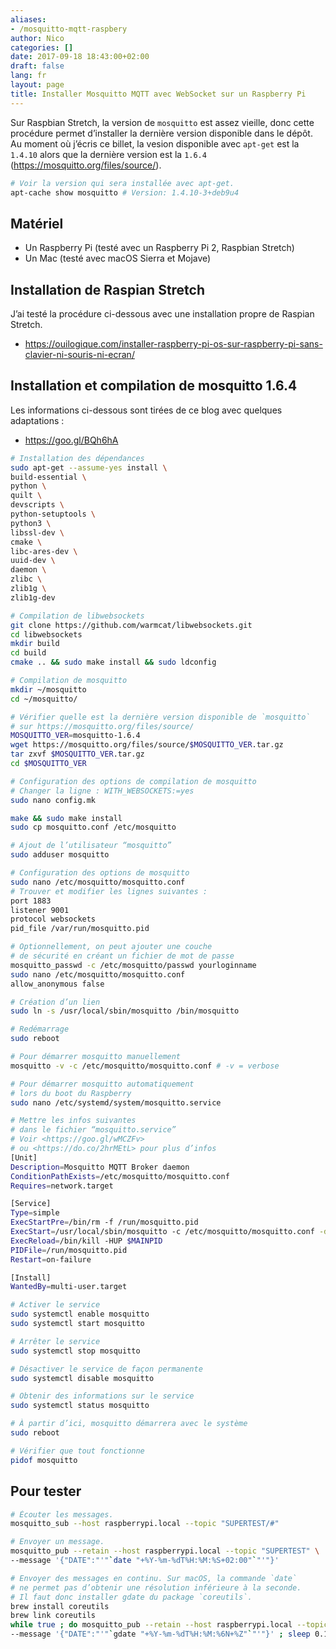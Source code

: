 ```yaml
---
aliases:
- /mosquitto-mqtt-raspbery
author: Nico
categories: []
date: 2017-09-18 18:43:00+02:00
draft: false
lang: fr
layout: page
title: Installer Mosquitto MQTT avec WebSocket sur un Raspberry Pi
---
```


Sur Raspbian Stretch, la version de `mosquitto` est assez vieille, donc cette procédure permet d’installer la dernière version disponible dans le dépôt.
Au moment où j’écris ce billet, la vesion disponible avec `apt-get` est la `1.4.10` alors que la dernière version est la `1.6.4` (<https://mosquitto.org/files/source/>).

```bash
# Voir la version qui sera installée avec apt-get.
apt-cache show mosquitto # Version: 1.4.10-3+deb9u4
```

## Matériel

-   Un Raspberry Pi (testé avec un Raspberry Pi 2, Raspbian Stretch)
-   Un Mac (testé avec macOS Sierra et Mojave)

## Installation de Raspian Stretch

J’ai testé la procédure ci-dessous avec une installation propre de Raspian Stretch.

-   <https://ouilogique.com/installer-raspberry-pi-os-sur-raspberry-pi-sans-clavier-ni-souris-ni-ecran/>

## Installation et compilation de mosquitto 1.6.4

Les informations ci-dessous sont tirées de ce blog avec quelques adaptations :

-   <https://goo.gl/BQh6hA>

```bash
# Installation des dépendances
sudo apt-get --assume-yes install \
build-essential \
python \
quilt \
devscripts \
python-setuptools \
python3 \
libssl-dev \
cmake \
libc-ares-dev \
uuid-dev \
daemon \
zlibc \
zlib1g \
zlib1g-dev

# Compilation de libwebsockets
git clone https://github.com/warmcat/libwebsockets.git
cd libwebsockets
mkdir build
cd build
cmake .. && sudo make install && sudo ldconfig

# Compilation de mosquitto
mkdir ~/mosquitto
cd ~/mosquitto/

# Vérifier quelle est la dernière version disponible de `mosquitto`
# sur https://mosquitto.org/files/source/
MOSQUITTO_VER=mosquitto-1.6.4
wget https://mosquitto.org/files/source/$MOSQUITTO_VER.tar.gz
tar zxvf $MOSQUITTO_VER.tar.gz
cd $MOSQUITTO_VER

# Configuration des options de compilation de mosquitto
# Changer la ligne : WITH_WEBSOCKETS:=yes
sudo nano config.mk

make && sudo make install
sudo cp mosquitto.conf /etc/mosquitto

# Ajout de l’utilisateur “mosquitto”
sudo adduser mosquitto

# Configuration des options de mosquitto
sudo nano /etc/mosquitto/mosquitto.conf
# Trouver et modifier les lignes suivantes :
port 1883
listener 9001
protocol websockets
pid_file /var/run/mosquitto.pid

# Optionnellement, on peut ajouter une couche
# de sécurité en créant un fichier de mot de passe
mosquitto_passwd -c /etc/mosquitto/passwd yourloginname
sudo nano /etc/mosquitto/mosquitto.conf
allow_anonymous false

# Création d’un lien
sudo ln -s /usr/local/sbin/mosquitto /bin/mosquitto

# Redémarrage
sudo reboot

# Pour démarrer mosquitto manuellement
mosquitto -v -c /etc/mosquitto/mosquitto.conf # -v = verbose

# Pour démarrer mosquitto automatiquement
# lors du boot du Raspberry
sudo nano /etc/systemd/system/mosquitto.service

# Mettre les infos suivantes
# dans le fichier “mosquitto.service”
# Voir <https://goo.gl/wMCZFv>
# ou <https://do.co/2hrMEtL> pour plus d’infos
[Unit]
Description=Mosquitto MQTT Broker daemon
ConditionPathExists=/etc/mosquitto/mosquitto.conf
Requires=network.target

[Service]
Type=simple
ExecStartPre=/bin/rm -f /run/mosquitto.pid
ExecStart=/usr/local/sbin/mosquitto -c /etc/mosquitto/mosquitto.conf -d
ExecReload=/bin/kill -HUP $MAINPID
PIDFile=/run/mosquitto.pid
Restart=on-failure

[Install]
WantedBy=multi-user.target

# Activer le service
sudo systemctl enable mosquitto
sudo systemctl start mosquitto

# Arrêter le service
sudo systemctl stop mosquitto

# Désactiver le service de façon permanente
sudo systemctl disable mosquitto

# Obtenir des informations sur le service
sudo systemctl status mosquitto

# À partir d’ici, mosquitto démarrera avec le système
sudo reboot

# Vérifier que tout fonctionne
pidof mosquitto
```

## Pour tester

```bash
# Écouter les messages.
mosquitto_sub --host raspberrypi.local --topic "SUPERTEST/#"
```

```bash
# Envoyer un message.
mosquitto_pub --retain --host raspberrypi.local --topic "SUPERTEST" \
--message '{"DATE":"'"`date "+%Y-%m-%dT%H:%M:%S+02:00"`"'"}'
```

```bash
# Envoyer des messages en continu. Sur macOS, la commande `date`
# ne permet pas d’obtenir une résolution inférieure à la seconde.
# Il faut donc installer gdate du package `coreutils`.
brew install coreutils
brew link coreutils
while true ; do mosquitto_pub --retain --host raspberrypi.local --topic "SUPERTEST" \
--message '{"DATE":"'"`gdate "+%Y-%m-%dT%H:%M:%6N+%Z"`"'"}' ; sleep 0.1 ; done
```

<!--
## Installation de Mosquitto MQTT

-   Sur le Mac, ouvrir le Terminal et taper la commande `ssh pi@raspberrypi.local`.
    Quand SSH demande d’autoriser la connexion, répondre `yes` en toutes lettres, puis entrer le mot de passe par défaut `raspberry`.
-   Changer la zone horaire avec `sudo raspi-config`, puis sélectionner `4 Localisation Options/I2 Change Timezone`.
-   Installer les mises à jour du système :

```bash
sudo apt-get update # ~ 2 min
sudo apt-get upgrade # ~ 12 min
sudo apt-get dist-upgrade # ~ 0 min
```

-   Installer GNU `screen` :

```bash
sudo apt-get install screen
nano ~/.screenrc
# Ajouter l’instruction suivante dans ~/.screenrc
shell -$SHELL
```

-   Installer `mosquitto` :

```bash
sudo apt-get install mosquitto mosquitto-clients python-mosquitto
```

-   Pour les tests, il faut commenter la ligne suivante dans le fichier `mosquitto.conf`

```bash
sudo nano /etc/mosquitto/conf.d/mosquitto.conf
# Et commenter la ligne ci-dessous
# password_file /etc/mosquitto/passwd
```

-   Le deamon `mosquitto` accepte les commandes suivantes :

```bash
sudo /etc/init.d/mosquitto status
sudo /etc/init.d/mosquitto start
sudo /etc/init.d/mosquitto stop
sudo /etc/init.d/mosquitto reload
sudo /etc/init.d/mosquitto try-restart
```

Il y a deux fichiers de configuration et les deux semblent être utilisés

```bash
/etc/mosquitto/mosquitto.conf # ⇒ configuration globale
/etc/mosquitto/conf.d/mosquitto.conf # ⇒ configuration pour le daemon
```

/var/log/mosquitto/mosquitto.log
/var/lib/mosquitto/mosquitto.db

mosquitto_sub -h test.mosquitto.org -t "SMBA38/#" –v

pi@raspberrypi:~$ mosquitto_pub -h test.mosquitto.org -t SMBA38/temps/Ext -m 17
pi@raspberrypi:~$ mosquitto_pub -h test.mosquitto.org -t SMBA38/temps/Ext -m 15
pi@raspberrypi:~$ mosquitto_pub -h test.mosquitto.org -t SMBA38/temps/Int -m 21

brew install mosquitto

/usr/local/etc/mosquitto/mosquitto.conf

brew services start mosquitto

mosquitto -c /usr/local/etc/mosquitto/mosquitto.conf

[1]: https://www.raspberrypi.org/downloads/raspbian/
[2]: https://etcher.io/
-->

<script src="/js/prev_next_links.js"></script>
<script src="/js/prev_next_buttons.js"></script>

